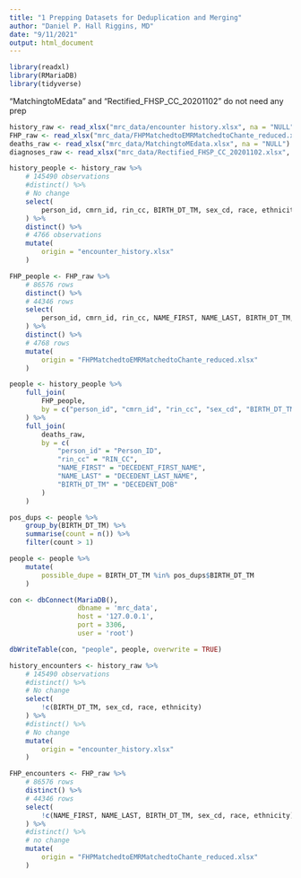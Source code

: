 ```yaml
---
title: "1 Prepping Datasets for Deduplication and Merging"
author: "Daniel P. Hall Riggins, MD"
date: "9/11/2021"
output: html_document
---
```


```r
library(readxl)
library(RMariaDB)
library(tidyverse)
```

"MatchingtoMEdata" and "Rectified_FHSP_CC_20201102" do not need any prep

```r
history_raw <- read_xlsx("mrc_data/encounter history.xlsx", na = "NULL")
FHP_raw <- read_xlsx("mrc_data/FHPMatchedtoEMRMatchedtoChante_reduced.xlsx", na = "NULL")
deaths_raw <- read_xlsx("mrc_data/MatchingtoMEdata.xlsx", na = "NULL")
diagnoses_raw <- read_xlsx("mrc_data/Rectified_FHSP_CC_20201102.xlsx", col_types = c("numeric", "text"))
```

```r
history_people <- history_raw %>%
    # 145490 observations
    #distinct() %>%
    # No change
    select(
        person_id, cmrn_id, rin_cc, BIRTH_DT_TM, sex_cd, race, ethnicity
    ) %>%
    distinct() %>%
    # 4766 observations
    mutate(
        origin = "encounter_history.xlsx"
    )

FHP_people <- FHP_raw %>%
    # 86576 rows
    distinct() %>%
    # 44346 rows
    select(
        person_id, cmrn_id, rin_cc, NAME_FIRST, NAME_LAST, BIRTH_DT_TM, sex_cd, race, ethnicity
    ) %>%
    distinct() %>%
    # 4768 rows
    mutate(
        origin = "FHPMatchedtoEMRMatchedtoChante_reduced.xlsx"
    )

people <- history_people %>%
    full_join(
        FHP_people,
        by = c("person_id", "cmrn_id", "rin_cc", "sex_cd", "BIRTH_DT_TM", "race", "ethnicity")
    ) %>%
    full_join(
        deaths_raw, 
        by = c(
            "person_id" = "Person_ID",
            "rin_cc" = "RIN_CC",
            "NAME_FIRST" = "DECEDENT_FIRST_NAME",
            "NAME_LAST" = "DECEDENT_LAST_NAME",
            "BIRTH_DT_TM" = "DECEDENT_DOB"
        )
    )

pos_dups <- people %>%
    group_by(BIRTH_DT_TM) %>%
    summarise(count = n()) %>%
    filter(count > 1)

people <- people %>%
    mutate(
        possible_dupe = BIRTH_DT_TM %in% pos_dups$BIRTH_DT_TM
    )
```

```r
con <- dbConnect(MariaDB(),
                 dbname = 'mrc_data',
                 host = '127.0.0.1',
                 port = 3306,
                 user = 'root')

dbWriteTable(con, "people", people, overwrite = TRUE)
```


```r

history_encounters <- history_raw %>%
    # 145490 observations
    #distinct() %>%
    # No change
    select(
        !c(BIRTH_DT_TM, sex_cd, race, ethnicity)
    ) %>%
    #distinct() %>%
    # No change
    mutate(
        origin = "encounter_history.xlsx"
    )

FHP_encounters <- FHP_raw %>%
    # 86576 rows
    distinct() %>%
    # 44346 rows
    select(
        !c(NAME_FIRST, NAME_LAST, BIRTH_DT_TM, sex_cd, race, ethnicity)
    ) %>%
    #distinct() %>%
    # no change
    mutate(
        origin = "FHPMatchedtoEMRMatchedtoChante_reduced.xlsx"
    )


```






